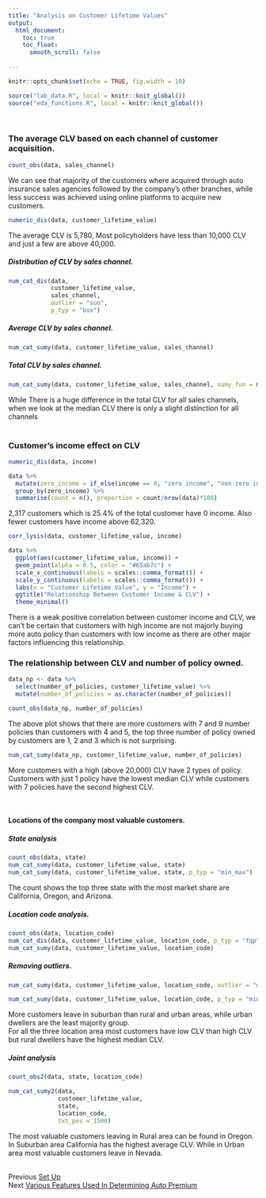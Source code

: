 ```yaml
---
title: "Analysis on Customer Lifetime Values"
output: 
  html_document:
    toc: true
    toc_float: 
      smooth_scroll: false
  
---
```


```r
knitr::opts_chunk$set(echo = TRUE, fig.width = 10)
```

```r
source("lab_data.R", local = knitr::knit_global())
source("eda_functions.R", local = knitr::knit_global())
```
<br>

### The average CLV based on each channel of customer acquisition.
```r
count_obs(data, sales_channel)
```
We can see that majority of the customers  where acquired through auto insurance sales agencies followed by the company's other branches, while less success was achieved using online platforms to acquire new customers. 
  
```r
numeric_dis(data, customer_lifetime_value)
```
  
The average CLV is 5,780, Most policyholders have less than 10,000 CLV and just a few are above 40,000.
<br>

##### Distribution of CLV by sales channel.  
```r
num_cat_dis(data, 
            customer_lifetime_value, 
            sales_channel, 
            outlier = "suo",
            p_typ = "box")
```
  
##### Average CLV by sales channel.
```r
num_cat_sumy(data, customer_lifetime_value, sales_channel)
```

##### Total CLV by sales channel.
```r
num_cat_sumy(data, customer_lifetime_value, sales_channel, sumy_fun = median)
```

While There is a huge difference in the total CLV for all sales channels, when we look at the median CLV there is only a slight distinction for all channels  
<br>


### Customer's income effect on CLV
```r
numeric_dis(data, income)

data %>% 
  mutate(zero_income = if_else(income == 0, "zero income", "non-zero income")) %>%
  group_by(zero_income) %>% 
  summarise(count = n(), proportion = count/nrow(data)*100)
```
  
2,317 customers which is 25.4% of the total customer have 0 income. Also fewer customers have income above 62,320.

```r
corr_lysis(data, customer_lifetime_value, income)

data %>% 
  ggplot(aes(customer_lifetime_value, income)) +
  geom_point(alpha = 0.5, color = "#65ab7c") +
  scale_x_continuous(labels = scales::comma_format()) +
  scale_y_continuous(labels = scales::comma_format()) +
  labs(x = "Customer Lifetime Value", y = "Income") +
  ggtitle("Relationship Between Customer Income & CLV") +
  theme_minimal()
```
  
There is a weak positive correlation between customer income and CLV, we can't be certain that customers with high income are not majorly buying more auto policy than customers with low income as there are other major factors influencing this relationship.
<br>

### The relationship between CLV and number of policy owned.
```r
data_np <- data %>% 
  select(number_of_policies, customer_lifetime_value) %>% 
  mutate(number_of_policies = as.character(number_of_policies))

count_obs(data_np, number_of_policies)
```
  
The above plot shows that there are more customers with 7 and 9 number policies than customers with 4 and 5, the top three number of policy owned by customers are 1, 2 and 3 which is not surprising.
  
  
```r
num_cat_sumy(data_np, customer_lifetime_value, number_of_policies)
```
  
More customers with a high (above 20,000) CLV have 2 types of policy.
Customers with just 1 policy have the lowest median CLV while customers with 7 policies have the second highest CLV.  
  
<br>

#### Locations of the company most valuable customers.
##### State analysis
```r
count_obs(data, state)
num_cat_sumy(data, customer_lifetime_value, state)
num_cat_sumy(data, customer_lifetime_value, state, p_typ = "min_max")
```
  
The count shows the top three state with the most market share are California, Oregon, and Arizona.
  
##### Location code analysis.
```r
count_obs(data, location_code)
num_cat_dis(data, customer_lifetime_value, location_code, p_typ = "fqp")
num_cat_sumy(data, customer_lifetime_value, location_code)
```

##### Removing outliers. 
```r
num_cat_sumy(data, customer_lifetime_value, location_code, outlier = "uo")
```
  
```r
num_cat_sumy(data, customer_lifetime_value, location_code, p_typ = "min_max")
```
  
More customers leave in suburban than rural and urban areas, while urban dwellers are the least majority group.  
For all the three location area most customers have low CLV than high CLV but rural dwellers have the highest median CLV.
  
##### Joint analysis
```r
count_obs2(data, state, location_code)

num_cat_sumy2(data, 
              customer_lifetime_value, 
              state, 
              location_code,
              txt_pos = 1500)
```
  
The most valuable customers leaving in Rural area can be found in Oregon.
In Suburban area California has the highest average CLV. While in Urban area most valuable customers leave in Nevada.  
   
<br>
Previous [Set Up](index.html)  
Next [Various Features Used In Determining Auto Premium](page_2.html)